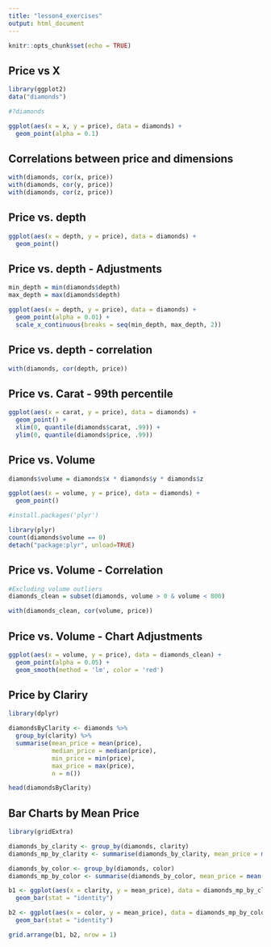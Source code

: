 ```yaml
---
title: "lesson4_exercises"
output: html_document
---
```


```r
knitr::opts_chunk$set(echo = TRUE)
```

## Price vs X

```r
library(ggplot2)
data("diamonds")

#?diamonds

ggplot(aes(x = x, y = price), data = diamonds) + 
  geom_point(alpha = 0.1)
```

## Correlations between price and dimensions

```r
with(diamonds, cor(x, price))
with(diamonds, cor(y, price))
with(diamonds, cor(z, price))
```

## Price vs. depth

```r
ggplot(aes(x = depth, y = price), data = diamonds) + 
  geom_point()
```

## Price vs. depth - Adjustments

```r
min_depth = min(diamonds$depth)
max_depth = max(diamonds$depth)

ggplot(aes(x = depth, y = price), data = diamonds) + 
  geom_point(alpha = 0.01) + 
  scale_x_continuous(breaks = seq(min_depth, max_depth, 2))
```

## Price vs. depth - correlation

```r
with(diamonds, cor(depth, price))
```

## Price vs. Carat - 99th percentile

```r
ggplot(aes(x = carat, y = price), data = diamonds) + 
  geom_point() + 
  xlim(0, quantile(diamonds$carat, .99)) + 
  ylim(0, quantile(diamonds$price, .99))
```

## Price vs. Volume

```r
diamonds$volume = diamonds$x * diamonds$y * diamonds$z

ggplot(aes(x = volume, y = price), data = diamonds) + 
  geom_point()
```

```r
#install.packages('plyr')

library(plyr)
count(diamonds$volume == 0)
detach("package:plyr", unload=TRUE)
```

## Price vs. Volume - Correlation

```r
#Excluding volume outliers
diamonds_clean = subset(diamonds, volume > 0 & volume < 800)

with(diamonds_clean, cor(volume, price))
```

## Price vs. Volume - Chart Adjustments

```r
ggplot(aes(x = volume, y = price), data = diamonds_clean) + 
  geom_point(alpha = 0.05) + 
  geom_smooth(method = 'lm', color = 'red')
```

## Price by Clariry

```r
library(dplyr)

diamondsByClarity <- diamonds %>% 
  group_by(clarity) %>%
  summarise(mean_price = mean(price),
            median_price = median(price),
            min_price = min(price),
            max_price = max(price),
            n = n())

head(diamondsByClarity)
```

## Bar Charts by Mean Price

```r
library(gridExtra)

diamonds_by_clarity <- group_by(diamonds, clarity)
diamonds_mp_by_clarity <- summarise(diamonds_by_clarity, mean_price = mean(price))

diamonds_by_color <- group_by(diamonds, color)
diamonds_mp_by_color <- summarise(diamonds_by_color, mean_price = mean(price))

b1 <- ggplot(aes(x = clarity, y = mean_price), data = diamonds_mp_by_clarity) + 
  geom_bar(stat = "identity")

b2 <- ggplot(aes(x = color, y = mean_price), data = diamonds_mp_by_color) + 
  geom_bar(stat = "identity")

grid.arrange(b1, b2, nrow = 1)
```

